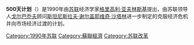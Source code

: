 {{Multiple issues|
{{expand language|ru|en}}
{{Unreferenced|time=2022-03-04T05:01:58+00:00}}
}}
'''500天计划'''（{{lang-ru|программа "500 дней"}}）是1990年由[[苏联|苏联]]经济学家[[格里高利·亚夫林斯基|格里高利·亚夫林斯基]]提出，由苏联领导人[[戈尔巴乔夫|戈尔巴乔夫]]顾问[[斯坦尼斯拉夫·谢尔盖耶维奇·沙塔林|斯坦尼斯拉夫·谢尔盖耶维奇·沙塔林]]进一步制定的克服经济危机并向市场经济过渡的计划。

[[Category:1990年苏联|Category:1990年苏联]]
[[Category:蘇聯經濟|Category:蘇聯經濟]]
[[Category:苏联改革|Category:苏联改革]]